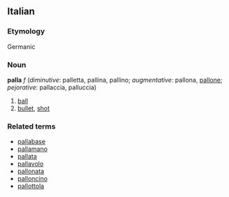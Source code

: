 ==Italian==
===Etymology===
Germanic
===Noun===
'''palla''' ''f'' (''diminutive'': palletta, pallina, pallino; ''augmentative'': pallona, [[pallone]]; ''pejorative'': pallaccia, palluccia)

# [[ball]]
# [[bullet]], [[shot]]

===Related terms===
*[[pallabase]]
*[[pallamano]]
*[[pallata]]
*[[pallavolo]]
*[[pallonata]]
*[[palloncino]]
*[[pallottola]]